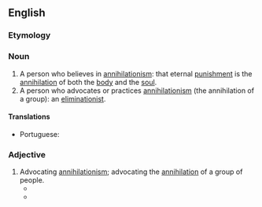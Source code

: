 ==English==

===Etymology===
{{suffix|en|annihilation|ist}}

===Noun===
{{en-noun}}

# A person who believes in [[annihilationism]]: that eternal [[punishment]] is the [[annihilation]] of both the [[body]] and the [[soul]].
# A person who advocates or practices [[annihilationism]] (the annihilation of a group): an [[eliminationist]].

====Translations====
{{trans-top|person who believes that eternal punishment is the annihilation of both the body and the soul}}
* Portuguese: {{t|pt|aniquilacionista|m|f}}
{{trans-mid}}
{{trans-bottom}}

===Adjective===
{{en-adj}}

# Advocating [[annihilationism]]; advocating the [[annihilation]] of a group of people.
#* {{quote-book|en|year=2010|author=Elhanan Yakira|title=Post-Zionism, Post-Holocaust: Three Essays|isbn=9780521111102|page=36
|passage=This negation has sometimes been no less “'''annihilationist'''” than classical anti-Semitism, because, at least potentially, it serves to justify the elimination of the State of Israel.}}
#* {{quote-book|en|year=2014|author=Waitman Wade Beorn|title=Marching into Darkness|isbn=9780674727977
|passage=At times, though, his more economic approach to Jewish policy conflicted with the more '''annihilationist''' bent of the SS.}}
#: {{syn|en|eliminationist}}